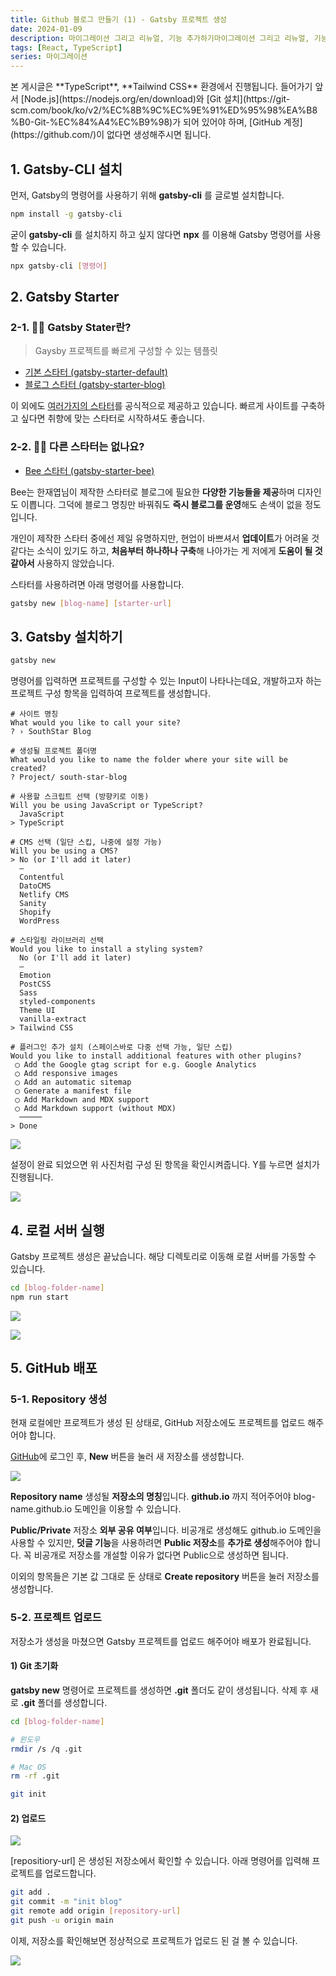 ```yaml
---
title: Github 블로그 만들기 (1) - Gatsby 프로젝트 생성
date: 2024-01-09
description: 마이그레이션 그리고 리뉴얼, 기능 추가하기마이그레이션 그리고 리뉴얼, 기능 추가하기마이그레이션 그리고 리뉴얼, 기능 추가하기
tags: [React, TypeScript]
series: 마이그레이션
---
```


<Callout status='info'>
본 게시글은 **TypeScript**, **Tailwind CSS** 환경에서 진행됩니다.
</Callout>

<Callout status='tip'>
들어가기 앞서 [Node.js](https://nodejs.org/en/download)와 [Git 설치](https://git-scm.com/book/ko/v2/%EC%8B%9C%EC%9E%91%ED%95%98%EA%B8%B0-Git-%EC%84%A4%EC%B9%98)가 되어 있어야 하며, [GitHub 계정](https://github.com/)이 없다면 생성해주시면 됩니다.
</Callout>

## 1. Gatsby-CLI 설치

먼저, Gatsby의 명령어를 사용하기 위해 **gatsby-cli** 를 글로벌 설치합니다.

```bash title="test"
npm install -g gatsby-cli
```

굳이 **gatsby-cli** 를 설치하지 하고 싶지 않다면 **npx** 를 이용해 Gatsby 명령어를 사용할 수 있습니다.

```bash
npx gatsby-cli [명령어]
```

## 2. Gatsby Starter

### 2-1. 🤷‍♂️ Gatsby Stater란?

> Gaysby 프로젝트를 빠르게 구성할 수 있는 템플릿

- [기본 스타터 (gatsby-starter-default)](https://www.gatsbyjs.com/starters/gatsbyjs/gatsby-starter-default)
- [블로그 스타터 (gatsby-starter-blog)](https://www.gatsbyjs.com/starters/gatsbyjs/gatsby-starter-blog)

이 외에도 [여러가지의 스타터](https://www.gatsbyjs.com/starters)를 공식적으로 제공하고 있습니다. 빠르게 사이트를 구축하고 싶다면 취향에 맞는 스타터로 시작하셔도 좋습니다.

### 2-2. 🙋🏻 다른 스타터는 없나요?

- [Bee 스타터 (gatsby-starter-bee)](https://www.gatsbyjs.com/starters/gatsbyjs/gatsby-starter-default)

Bee는 한재엽님이 제작한 스타터로 블로그에 필요한 **다양한 기능들을 제공**하며 디자인도 이쁩니다. 그덕에 블로그 명칭만 바꿔줘도 **즉시 블로그를 운영**해도 손색이 없을 정도입니다.

개인이 제작한 스타터 중에선 제일 유명하지만, 현업이 바쁘셔서 **업데이트**가 어려울 것 같다는 소식이 있기도 하고, **처음부터 하나하나 구축**해 나아가는 게 저에게 **도움이 될 것 같아서** 사용하지 않았습니다.

스타터를 사용하려면 아래 명령어를 사용합니다.

```bash
gatsby new [blog-name] [starter-url]
```

## 3. Gatsby 설치하기

```bash
gatsby new
```

명령어를 입력하면 프로젝트를 구성할 수 있는 Input이 나타나는데요, 개발하고자 하는 프로젝트 구성 항목을 입력하여 프로젝트를 생성합니다.

```
# 사이트 명칭
What would you like to call your site?
? › SouthStar Blog
```

```
# 생성될 프로젝트 폴더명
What would you like to name the folder where your site will be created?
? Project/ south-star-blog
```

```
# 사용할 스크립트 선택 (방향키로 이동)
Will you be using JavaScript or TypeScript?
  JavaScript
> TypeScript
```

```
# CMS 선택 (일단 스킵, 나중에 설정 가능)
Will you be using a CMS?
> No (or I'll add it later)
  –
  Contentful
  DatoCMS
  Netlify CMS
  Sanity
  Shopify
  WordPress
```

``` {11}
# 스타일링 라이브러리 선택
Would you like to install a styling system?
  No (or I'll add it later)
  –
  Emotion
  PostCSS
  Sass
  styled-components
  Theme UI
  vanilla-extract
> Tailwind CSS
```

```
# 플러그인 추가 설치 (스페이스바로 다중 선택 가능, 일단 스킵)
Would you like to install additional features with other plugins?
 ◯ Add the Google gtag script for e.g. Google Analytics
 ◯ Add responsive images
 ◯ Add an automatic sitemap
 ◯ Generate a manifest file
 ◯ Add Markdown and MDX support
 ◯ Add Markdown support (without MDX)
  ─────
> Done
```

![](https://velog.velcdn.com/images/southstar/post/3fc79f14-0e41-4410-bd01-487baa3045e7/image.png)

설정이 완료 되었으면 위 사진처럼 구성 된 항목을 확인시켜줍니다. Y를 누르면 설치가 진행됩니다.

![](https://velog.velcdn.com/images/southstar/post/13994184-2d33-4df4-91ac-847e601195ae/image.png)

## 4. 로컬 서버 실행

Gatsby 프로젝트 생성은 끝났습니다. 해당 디렉토리로 이동해 로컬 서버를 가동할 수 있습니다.

```bash
cd [blog-folder-name]
npm run start
```

![](https://velog.velcdn.com/images/southstar/post/075859e4-53de-4d2a-8847-3bad855ec31b/image.png)

![](https://velog.velcdn.com/images/southstar/post/a9ab9444-b11e-4068-b67c-d5751a4af097/image.png)

## 5. GitHub 배포

### 5-1. Repository 생성

현재 로컬에만 프로젝트가 생성 된 상태로, GitHub 저장소에도 프로젝트를 업로드 해주어야 합니다.

[GitHub](https://github.com/)에 로그인 후, **New** 버튼을 눌러 새 저장소를 생성합니다.

![](https://velog.velcdn.com/images/southstar/post/1e16629d-08e9-4a33-931f-b5953467421d/image.png)

**Repository name**
생성될 **저장소의 명칭**입니다. **github.io** 까지 적어주어야 blog-name.github.io 도메인을 이용할 수 있습니다.

**Public/Private**
저장소 **외부 공유 여부**입니다. 비공개로 생성해도 github.io 도메인을 사용할 수 있지만, **덧글 기능**을 사용하려면 **Public 저장소**를 **추가로 생성**해주어야 합니다. 꼭 비공개로 저장소를 개설할 이유가 없다면 Public으로 생성하면 됩니다.

이외의 항목들은 기본 값 그대로 둔 상태로 **Create repository** 버튼을 눌러 저장소를 생성합니다.

### 5-2. 프로젝트 업로드

저장소가 생성을 마쳤으면 Gatsby 프로젝트를 업로드 해주어야 배포가 완료됩니다.

#### 1) Git 초기화

**gatsby new** 명령어로 프로젝트를 생성하면 **.git** 폴더도 같이 생성됩니다. 삭제 후 새로 **.git** 폴더를 생성합니다.

```bash
cd [blog-folder-name]

# 윈도우
rmdir /s /q .git

# Mac OS
rm -rf .git

git init
```

#### 2) 업로드

![](https://velog.velcdn.com/images/southstar/post/07b04bbb-0dde-46d7-a370-09d4ed2b0f56/image.png)

[repositiory-url] 은 생성된 저장소에서 확인할 수 있습니다. 아래 명령어를 입력해 프로젝트를 업로드합니다.

```bash
git add .
git commit -m "init blog"
git remote add origin [repository-url]
git push -u origin main
```

이제, 저장소를 확인해보면 정상적으로 프로젝트가 업로드 된 걸 볼 수 있습니다.

![](https://velog.velcdn.com/images/southstar/post/b98d6d7e-08ad-47bb-947b-675ba2fcbcbf/image.png)
